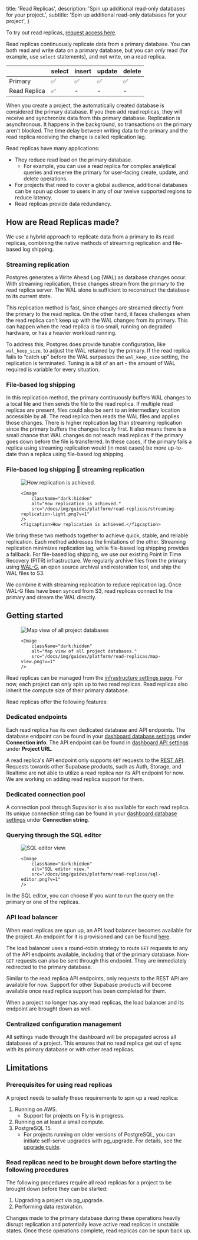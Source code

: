 
  title: 'Read Replicas',
  description: 'Spin up additional read-only databases for your project.',
  subtitle: 'Spin up additional read-only databases for your project',
}

<Admonition type="caution" label="Read replicas are only currently available for Early Access for projects on the Pro Plan and above.">

To try out read replicas, [request access here](https://forms.supabase.com/read-replica).

</Admonition>

Read replicas continuously replicate data from a primary database. You can both read and write data on a primary database, but you can _only_ read (for example, use `select` statements), and not write, on a read replica.

|              | select | insert | update | delete |
| ------------ | ------ | ------ | ------ | ------ |
| Primary      | ✅     | ✅     | ✅     | ✅     |
| Read Replica | ✅     | -      | -      | -      |

When you create a project, the automatically created database is considered the primary database. If you then add read replicas, they will receive and synchronize data from this primary database. Replication is asynchronous. It happens in the background, so transactions on the primary aren't blocked. The time delay between writing data to the primary and the read replica receiving the change is called replication lag.

Read replicas have many applications:

- They reduce read load on the primary database.
  - For example, you can use a read replica for complex analytical queries and reserve the primary for user-facing create, update, and delete operations.
- For projects that need to cover a global audience, additional databases can be spun up closer to users in any of our twelve supported regions to reduce latency.
- Read replicas provide data redundancy.

## How are Read Replicas made?

We use a hybrid approach to replicate data from a primary to its read replicas, combining the native methods of streaming replication and file-based log shipping.

### Streaming replication

Postgres generates a Write Ahead Log (WAL) as database changes occur. With streaming replication, these changes stream from the primary to the read replica server. The WAL alone is sufficient to reconstruct the database to its current state.

This replication method is fast, since changes are streamed directly from the primary to the read replica. On the other hand, it faces challenges when the read replica can't keep up with the WAL changes from its primary. This can happen when the read replica is too small, running on degraded hardware, or has a heavier workload running.

To address this, Postgres does provide tunable configuration, like `wal_keep_size`, to adjust the WAL retained by the primary. If the read replica fails to “catch up” before the WAL surpasses the `wal_keep_size` setting, the replication is terminated. Tuning is a bit of an art - the amount of WAL required is variable for every situation.

### File-based log shipping

In this replication method, the primary continuously buffers WAL changes to a local file and then sends the file to the read replica. If multiple read replicas are present, files could also be sent to an intermediary location accessible by all. The read replica then reads the WAL files and applies those changes. There is higher replication lag than streaming replication since the primary buffers the changes locally first. It also means there is a small chance that WAL changes do not reach read replicas if the primary goes down before the file is transferred. In these cases, if the primary fails a replica using streaming replication would (in most cases) be more up-to-date than a replica using file-based log shipping.

### File-based log shipping 🤝 streaming replication

<figure className="max-w-[700px] mx-auto">
    <Image
        className="hidden dark:block"
        alt="How replication is achieved."
        src="/docs/img/guides/platform/read-replicas/streaming-replication-dark.png?v=1"
    />

    <Image
        className="dark:hidden"
        alt="How replication is achieved."
        src="/docs/img/guides/platform/read-replicas/streaming-replication-light.png?v=1"
    />
    <figcaption>How replication is achieved.</figcaption>

</figure>

We bring these two methods together to achieve quick, stable, and reliable replication. Each method addresses the limitations of the other. Streaming replication minimizes replication lag, while file-based log shipping provides a fallback. For file-based log shipping, we use our existing Point In Time Recovery (PITR) infrastructure. We regularly archive files from the primary using [WAL-G](https://github.com/wal-g/wal-g), an open source archival and restoration tool, and ship the WAL files to S3.

We combine it with streaming replication to reduce replication lag. Once WAL-G files have been synced from S3, read replicas connect to the primary and stream the WAL directly.

## Getting started

<figure className="max-w-[700px] mx-auto">
    <Image
        className="hidden dark:block"
        alt="Map view of all project databases"
        src="/docs/img/guides/platform/read-replicas/map-view.png?v=1"
    />

    <Image
        className="dark:hidden"
        alt="Map view of all project databases."
        src="/docs/img/guides/platform/read-replicas/map-view.png?v=1"
    />

</figure>

Read replicas can be managed from the [infrastructure settings page](https://supabase.com/dashboard/project/_/settings/infrastructure). For now, each project can only spin up to two read replicas. Read replicas also inherit the compute size of their primary database.

Read replicas offer the following features:

### Dedicated endpoints

Each read replica has its own dedicated database and API endpoints. The database endpoint can be found in your [dashboard database settings](https://supabase.com/dashboard/project/_/settings/database) under **Connection info**. The API endpoint can be found in [dashboard API settings](https://supabase.com/dashboard/project/_/settings/api) under **Project URL**.

A read replica's API endpoint only supports `GET` requests to the [REST API](https://supabase.com/docs/guides/api). Requests towards other Supabase products, such as Auth, Storage, and Realtime are not able to utilize a read replica nor its API endpoint for now. We are working on adding read replica support for them.

### Dedicated connection pool

A connection pool through Supavisor is also available for each read replica. Its unique connection string can be found in your [dashboard database settings](https://supabase.com/dashboard/project/_/settings/database) under **Connection string**.

### Querying through the SQL editor

<figure className="max-w-[700px] mx-auto">
    <Image
        className="hidden dark:block"
        alt="SQL editor view."
        src="/docs/img/guides/platform/read-replicas/sql-editor.png?v=1"
    />

    <Image
        className="dark:hidden"
        alt="SQL editor view."
        src="/docs/img/guides/platform/read-replicas/sql-editor.png?v=1"
    />

</figure>

In the SQL editor, you can choose if you want to run the query on the primary or one of the replicas.

### API load balancer

When read replicas are spun up, an API load balancer becomes available for the project. An endpoint for it is provisioned and can be found [here](https://supabase.com/dashboard/project/_/settings/api).

The load balancer uses a round-robin strategy to route `GET` requests to any of the API endpoints available, including that of the primary database. Non-`GET` requests can also be sent through this endpoint. They are immediately redirected to the primary database.

Similar to the read replica API endpoints, only requests to the REST API are available for now. Support for other Supabase products will become available once read replica support has been completed for them.

When a project no longer has any read replicas, the load balancer and its endpoint are brought down as well.

### Centralized configuration management

All settings made through the dashboard will be propagated across all databases of a project. This ensures that no read replica get out of sync with its primary database or with other read replicas.

## Limitations

### Prerequisites for using read replicas

A project needs to satisfy these requirements to spin up a read replica:

1. Running on AWS.
   - Support for projects on Fly is in progress.
2. Running on at least a small compute.
3. PostgreSQL 15.
   - For projects running on older versions of PostgreSQL, you can initiate self-serve upgrades with pg_upgrade. For details, see the [upgrade guide](/docs/guides/platform/migrating-and-upgrading-projects#pgupgrade).

### Read replicas need to be brought down before starting the following procedures

The following procedures require all read replicas for a project to be brought down before they can be started:

1. Upgrading a project via pg_upgrade.
2. Performing data restoration.

Changes made to the primary database during these operations heavily disrupt replication and potentially leave active read replicas in unstable states. Once these operations complete, read replicas can be spun back up.


